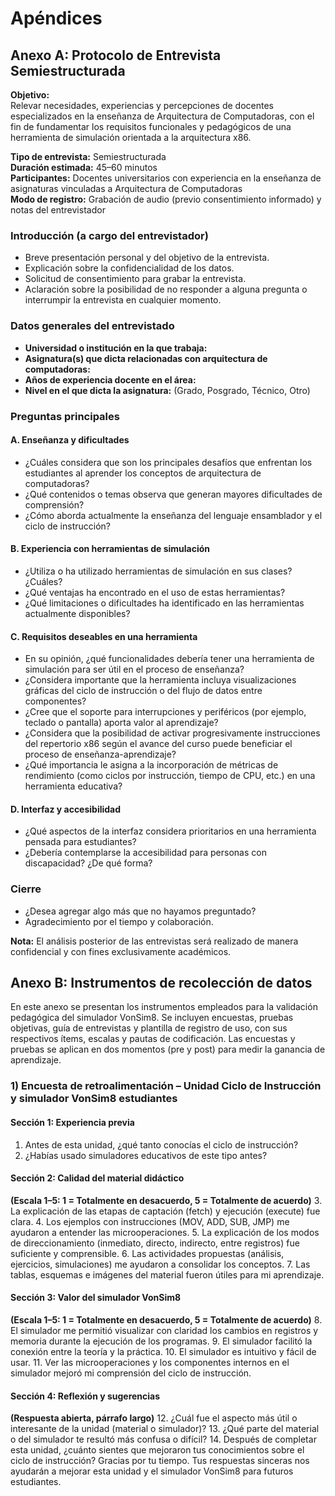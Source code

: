 # Apéndices {-}

## Anexo A: Protocolo de Entrevista Semiestructurada  {#anexoA}

**Objetivo:**  
Relevar necesidades, experiencias y percepciones de docentes especializados en la enseñanza de Arquitectura de Computadoras, con el fin de fundamentar los requisitos funcionales y pedagógicos de una herramienta de simulación orientada a la arquitectura x86.

**Tipo de entrevista:** Semiestructurada  
**Duración estimada:** 45–60 minutos  
**Participantes:** Docentes universitarios con experiencia en la enseñanza de asignaturas vinculadas a Arquitectura de Computadoras  
**Modo de registro:** Grabación de audio (previo consentimiento informado) y notas del entrevistador

### Introducción (a cargo del entrevistador)

- Breve presentación personal y del objetivo de la entrevista.
- Explicación sobre la confidencialidad de los datos.
- Solicitud de consentimiento para grabar la entrevista.
- Aclaración sobre la posibilidad de no responder a alguna pregunta o interrumpir la entrevista en cualquier momento.

### Datos generales del entrevistado

- **Universidad o institución en la que trabaja:**
- **Asignatura(s) que dicta relacionadas con arquitectura de computadoras:**
- **Años de experiencia docente en el área:**
- **Nivel en el que dicta la asignatura:** (Grado, Posgrado, Técnico, Otro)

### Preguntas principales

#### A. Enseñanza y dificultades

- ¿Cuáles considera que son los principales desafíos que enfrentan los estudiantes al aprender los conceptos de arquitectura de computadoras?
- ¿Qué contenidos o temas observa que generan mayores dificultades de comprensión?
- ¿Cómo aborda actualmente la enseñanza del lenguaje ensamblador y el ciclo de instrucción?

#### B. Experiencia con herramientas de simulación

- ¿Utiliza o ha utilizado herramientas de simulación en sus clases? ¿Cuáles?
- ¿Qué ventajas ha encontrado en el uso de estas herramientas?
- ¿Qué limitaciones o dificultades ha identificado en las herramientas actualmente disponibles?

#### C. Requisitos deseables en una herramienta

- En su opinión, ¿qué funcionalidades debería tener una herramienta de simulación para ser útil en el proceso de enseñanza?
- ¿Considera importante que la herramienta incluya visualizaciones gráficas del ciclo de instrucción o del flujo de datos entre componentes?
- ¿Cree que el soporte para interrupciones y periféricos (por ejemplo, teclado o pantalla) aporta valor al aprendizaje?
- ¿Considera que la posibilidad de activar progresivamente instrucciones del repertorio x86 según el avance del curso puede beneficiar el proceso de enseñanza-aprendizaje?
- ¿Qué importancia le asigna a la incorporación de métricas de rendimiento (como ciclos por instrucción, tiempo de CPU, etc.) en una herramienta educativa?

#### D. Interfaz y accesibilidad

- ¿Qué aspectos de la interfaz considera prioritarios en una herramienta pensada para estudiantes?
- ¿Debería contemplarse la accesibilidad para personas con discapacidad? ¿De qué forma?

### Cierre

- ¿Desea agregar algo más que no hayamos preguntado?
- Agradecimiento por el tiempo y colaboración.

**Nota:** El análisis posterior de las entrevistas será realizado de manera confidencial y con fines exclusivamente académicos.

## Anexo B: Instrumentos de recolección de datos  {#anexoB}

En este anexo se presentan los instrumentos empleados para la validación pedagógica del simulador VonSim8. Se incluyen encuestas, pruebas objetivas, guía de entrevistas y plantilla de registro de uso, con sus respectivos ítems, escalas y pautas de codificación. Las encuestas y pruebas se aplican en dos momentos (pre y post) para medir la ganancia de aprendizaje.

### 1) Encuesta de retroalimentación – Unidad Ciclo de Instrucción y simulador VonSim8 estudiantes

#### Sección 1: Experiencia previa

1. Antes de esta unidad, ¿qué tanto conocías el ciclo de instrucción?
2. ¿Habías usado simuladores educativos de este tipo antes?  

#### Sección 2: Calidad del material didáctico

**(Escala 1–5: 1 = Totalmente en desacuerdo, 5 = Totalmente de acuerdo)**
3. La explicación de las etapas de captación (fetch) y ejecución (execute) fue clara.
4. Los ejemplos con instrucciones (MOV, ADD, SUB, JMP) me ayudaron a entender las microoperaciones.
5. La explicación de los modos de direccionamiento (inmediato, directo, indirecto, entre registros) fue suficiente y comprensible.
6. Las actividades propuestas (análisis, ejercicios, simulaciones) me ayudaron a consolidar los conceptos.
7. Las tablas, esquemas e imágenes del material fueron útiles para mi aprendizaje.

#### Sección 3: Valor del simulador VonSim8

**(Escala 1–5: 1 = Totalmente en desacuerdo, 5 = Totalmente de acuerdo)**
8. El simulador me permitió visualizar con claridad los cambios en registros y memoria durante la ejecución de los programas.
9. El simulador facilitó la conexión entre la teoría y la práctica.
10. El simulador es intuitivo y fácil de usar.
11. Ver las microoperaciones y los componentes internos en el simulador mejoró mi comprensión del ciclo de instrucción.

#### Sección 4: Reflexión y sugerencias

**(Respuesta abierta, párrafo largo)**
12. ¿Cuál fue el aspecto más útil o interesante de la unidad (material o simulador)?
13. ¿Qué parte del material o del simulador te resultó más confusa o difícil?
14. Después de completar esta unidad, ¿cuánto sientes que mejoraron tus conocimientos sobre el ciclo de instrucción?
Gracias por tu tiempo. Tus respuestas sinceras nos ayudarán a mejorar esta unidad y el simulador VonSim8 para futuros estudiantes.




